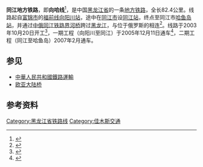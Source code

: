 {{Infobox rail system-route
|rail_name=向哈铁路
|other_name=
|system_length=82.4 km
|length_in_operation=
|total_length=
|tracklength=
|name_bgcolor=
|min_width=
|box_width=
|style=
|banner_color=blue
|sec_banner_color=
|third_banner_color=
|logo_filename=
|logo_width=
|logo_bgcolor=
|logo_alt=
|logo_note=
|image=
|imagesize=
|caption=
|code_name=
|locale={{CHN}}[[黑龙江省|黑龙江省]][[佳木斯市|佳木斯市]]
|service_type=
|status=营运中
|network=
|stations=
|start=[[向阳川站|向阳川站]]、[[哈鱼岛站|哈鱼岛站]]
|lines=
|main_route=
|secondary_route=
|branch_route=
|standard=
|character=
|other_systems=
|main_stations=
|constructor=
|track=
|average_station_distance=
|max_speed=
|orbital_plane=
|track_gauge={{standard gauge}}（[[标准轨|标准轨]]）
|distance_between_mainlines=
|min_radius=
|max_grade=
|elevation=
|control=
|block_signal=
|engine=
|electrified=
|rollingstock=
|fleet_size=
|begin_operation=
|end_operation=
|operation_note=
|open_operation=
|time_first=
|time_last=
|ridership=
|owner=
|operator=
|franchise=
|hq=
|key_person=
|website=
|route_map={{bs-map|inline=1|map=
CONTg~~ ~~ ~~{{RoutemapRoute|Licon=u|[[福前铁路|福前铁路]]往[[福利屯站|福利屯站]]方向}}
HST~~ ~~[[向阳川站|向阳川站]]
CONTgq\ABZgr\~~ ~~ ~~{{RoutemapRoute|Licon=l|[[福前铁路|福前铁路]]往[[前进镇站|前进镇站]]方向}}
\HST\~~ ~~[[同江站|同江站]]
KHSTxe~~ ~~[[哈鱼岛站|哈鱼岛站]]
WASSERq\exhKRZWae\WASSERq~~ ~~ ~~中俄国界 [[黑龙江|黑龙江]] [[同江中俄跨江铁路大桥|同江中俄跨江铁路大桥]]
exCONTf~~ ~~ ~~{{RoutemapRoute|Licon=d|{{RUS}}[[西伯利亚铁路|西伯利亚铁路]]往[[下列宁斯阔耶|下列宁斯阔耶]]方向}}
}}
}}
'''同江地方铁路'''，即'''向哈线'''<ref>{{cite book|author=中国铁道出版社组织编写|title=中国铁路地图集|location=北京|publisher=中国铁道出版社|isbn=978-7-113-13840-0|year=2011}}</ref>，是中国[[黑龙江省|黑龙江省]]的一条[[地方铁路|地方铁路]]，全长82.4公里。线路起自[[富锦市|富锦市]]的[[福前铁路|福前线]][[向阳川站|向阳川站]]，途中在[[同江市|同江市]]设[[同江站|同江站]]，终点至同江市[[哈鱼岛站|哈鱼岛站]]，并通过[[同江铁路大桥|中俄同江铁路界河桥]]跨过[[黑龙江|黑龙江]]，与位于俄罗斯{{link-ru|下列宁斯阔耶|Нижнеленинское}}的{{link-ru|列宁斯克站|Ленинск (Еврейская автономная область)}}相连<ref>{{cite web|url=http://www.gov.cn/jrzg/2014-02/26/content_2622050.htm|title=中俄同江—下列宁斯阔耶铁路界河桥开工奠基|publisher=中央政府门户网站|access-date=2014-04-20|archive-date=2019-06-09|archive-url=https://web.archive.org/web/20190609070255/http://www.gov.cn/jrzg/2014-02/26/content_2622050.htm|dead-url=no}}</ref>。线路于2003年10月20日开工<ref>{{cite news|url=http://news.sina.com.cn/c/2003-10-22/0741965614s.shtml|title=同江地方铁路开工|author=树林 丁友 贺东旭|work=黑龙江日报|date=2013-10-22|accessdate=2014-02-27|archive-date=2019-06-09|archive-url=https://web.archive.org/web/20190609122734/http://news.sina.com.cn/c/2003-10-22/0741965614s.shtml|dead-url=no}}</ref>，一期工程（向阳川至同江）于2005年12月11日通车<ref>{{cite news|url=http://www.hlj.xinhuanet.com/xw/2005-12/12/content_5793567.htm|title=同江人圆百年铁路梦 同江铁路通车40公里|date=2005-12-12|accessdate=2014-02-27|author=李清芬|work=黑龙江日报|deadurl=yes|archiveurl=https://web.archive.org/web/20161112211441/http://www.hlj.xinhuanet.com/xw/2005-12/12/content_5793567.htm|archivedate=2016-11-12}}</ref>，二期工程（同江至哈鱼岛）2007年2月通车。

== 参见 ==
*[[中華人民共和國鐵路運輸|中華人民共和國鐵路運輸]]
*[[欧亚大陆桥|欧亚大陆桥]]

== 参考资料 ==
{{reflist}}

{{向哈铁路}}
{{中国铁路|nocat}}

[[Category:黑龙江省铁路线|Category:黑龙江省铁路线]]
[[Category:佳木斯交通|Category:佳木斯交通]]